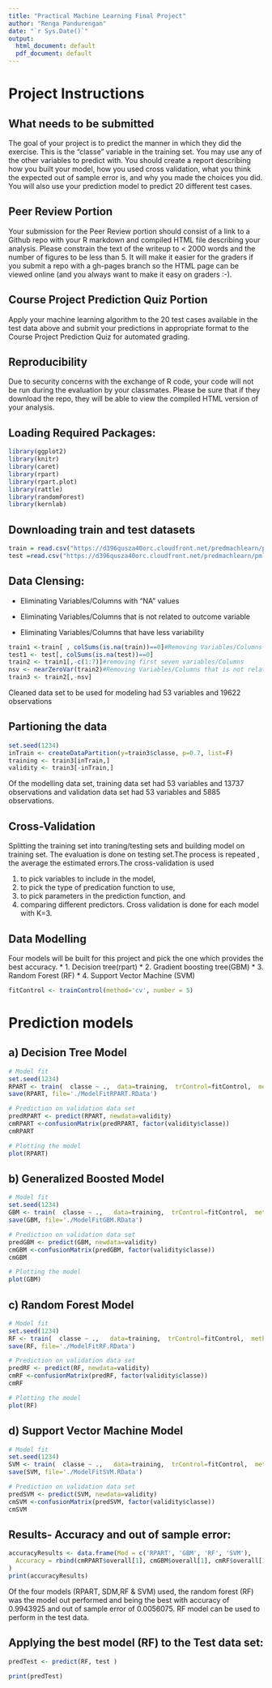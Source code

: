 ---
title: "Practical Machine Learning Final Project"
author: "Renga Pandurengan"
date: "`r Sys.Date()`"
output:
  html_document: default
  pdf_document: default
---

# Project Instructions

## What needs to be submitted

The goal of your project is to predict the manner in which they did the exercise. This is the "classe" variable in the training set. You may use any of the other variables to predict with. You should create a report describing how you built your model, how you used cross validation, what you think the expected out of sample error is, and why you made the choices you did. You will also use your prediction model to predict 20 different test cases.

## Peer Review Portion

Your submission for the Peer Review portion should consist of a link to a Github repo with your R markdown and compiled HTML file describing your analysis. Please constrain the text of the writeup to < 2000 words and the number of figures to be less than 5. It will make it easier for the graders if you submit a repo with a gh-pages branch so the HTML page can be viewed online (and you always want to make it easy on graders :-).

## Course Project Prediction Quiz Portion

Apply your machine learning algorithm to the 20 test cases available in the test data above and submit your predictions in appropriate format to the Course Project Prediction Quiz for automated grading.

##  Reproducibility

Due to security concerns with the exchange of R code, your code will not be run during the evaluation by your classmates. Please be sure that if they download the repo, they will be able to view the compiled HTML version of your analysis.

## Loading Required Packages:

```{r , echo=TRUE}

library(ggplot2)
library(knitr)
library(caret)
library(rpart)
library(rpart.plot)
library(rattle)
library(randomForest)
library(kernlab)

```

## Downloading train and test datasets

```{r , echo=TRUE}
train = read.csv("https://d396qusza40orc.cloudfront.net/predmachlearn/pml-training.csv") 
test =read.csv("https://d396qusza40orc.cloudfront.net/predmachlearn/pml-testing.csv")
```

## Data Clensing:

* Eliminating Variables/Columns with "NA" values

* Eliminating Variables/Columns that is not related to outcome variable

* Eliminating Variables/Columns that have less variability

```{r, echo=TRUE}
train1 <-train[ , colSums(is.na(train))==0]#Removing Variables/Columns with "NA" values
test1 <- test[, colSums(is.na(test))==0]
train2 <- train1[,-c(1:7)]#removing first seven variables/Columns
nsv <- nearZeroVar(train2)#Removing Variables/Columns that is not related to outcome variable
train3 <- train2[,-nsv]
```

Cleaned data set to be used for modeling had 53 variables and 19622 observations

## Partioning the data

```{r , echo=TRUE}
set.seed(1234)
inTrain <- createDataPartition(y=train3$classe, p=0.7, list=F)
training <- train3[inTrain,]
validity <- train3[-inTrain,]

```

Of the modelling data set, training data set had 53 variables and 13737 observations
and validation data set had 53 variables and 5885 observations.

## Cross-Validation

Splitting the training set into traning/testing sets and building model on training set. The evaluation is done on testing set.The process is repeated , the average the estimated errors.The cross-validation is used 

1. to pick variables to include in the model,
2. to pick the type of predication function to use,
3. to pick parameters in the prediction function, and
4. comparing different predictors.
Cross validation is done for each model with K=3.

## Data Modelling  

Four models will be built for this project and pick the one which provides the best accuracy.
* 1. Decision tree(rpart)
* 2. Gradient boosting tree(GBM)
* 3. Random Forest (RF)
* 4. Support Vector Machine (SVM) 

```{r , echo=TRUE}

fitControl <- trainControl(method='cv', number = 5)

```



# Prediction models

## a) Decision Tree Model

```{r , echo=TRUE}

# Model fit
set.seed(1234)
RPART <- train(  classe ~ .,  data=training,  trControl=fitControl,  method='rpart')
save(RPART, file='./ModelFitRPART.RData')

# Prediction on validation data set
predRPART <- predict(RPART, newdata=validity)
cmRPART <-confusionMatrix(predRPART, factor(validity$classe))
cmRPART
```


```{r , echo=TRUE}

# Plotting the model
plot(RPART)
```


## b) Generalized Boosted Model

```{r , echo=TRUE}

# Model fit
set.seed(1234)
GBM <- train(  classe ~ .,   data=training,  trControl=fitControl,  method='gbm',verbose = FALSE)
save(GBM, file='./ModelFitGBM.RData')

# Prediction on validation data set
predGBM <- predict(GBM, newdata=validity)
cmGBM <-confusionMatrix(predGBM, factor(validity$classe))
cmGBM
```
 
 
```{r , echo=TRUE}

# Plotting the model
plot(GBM)
```

##  c) Random Forest Model

```{r , echo=TRUE}

# Model fit
set.seed(1234)
RF <- train(  classe ~ .,   data=training,  trControl=fitControl,  method='rf',  ntree=100)
save(RF, file='./ModelFitRF.RData')

# Prediction on validation data set
predRF <- predict(RF, newdata=validity)
cmRF <-confusionMatrix(predRF, factor(validity$classe))
cmRF
```


```{r , echo=TRUE}

# Plotting the model
plot(RF)
```

## d) Support Vector Machine Model

```{r , echo=TRUE}

# Model fit
set.seed(1234)
SVM <- train(  classe ~ .,   data=training,  trControl=fitControl,  method='svmLinear')
save(SVM, file='./ModelFitSVM.RData')

# Prediction on validation data set
predSVM <- predict(SVM, newdata=validity)
cmSVM <-confusionMatrix(predSVM, factor(validity$classe))
cmSVM
```

## Results- Accuracy and out of sample error:

```{r , echo=TRUE}
accuracyResults <- data.frame(Mod = c('RPART', 'GBM', 'RF', 'SVM'),
  Accuracy = rbind(cmRPART$overall[1], cmGBM$overall[1], cmRF$overall[1], cmSVM$overall[1])
)
print(accuracyResults)
```

Of the four models (RPART, SDM,RF & SVM) used, the random forest (RF) was the model out performed and being the best with  accuracy of 0.9943925 and out of sample error of  0.0056075. RF model can be used to perform in the test data.

## Applying the best model (RF) to the Test data set:

```{r , echo=TRUE}
predTest <- predict(RF, test )

print(predTest)
```
